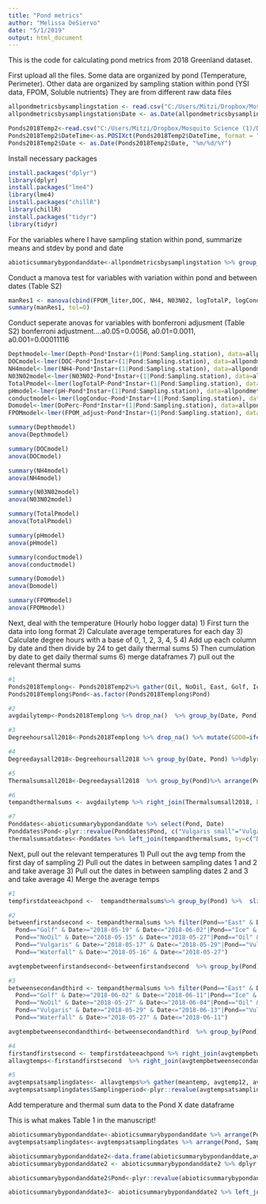 ```yaml
---
title: "Pond metrics"
author: "Melissa DeSiervo"
date: "5/1/2019"
output: html_document
---
```

This is the code for calculating pond metrics from 2018 Greenland dataset. 

First upload all the files.
Some data are organized by pond (Temperature, Perimeter). 
Other data are organized by sampling station within pond (YSI data, FPOM, Soluble nutrients)
  They are from different raw data files

```r
allpondmetricsbysamplingstation <- read.csv("C:/Users/Mitzi/Dropbox/Mosquito Science (1)/Data 2011 to 2018/Github repository/Arctic_mosquito/C-R paper/Data and analysis/Inputs/allpondmetricsbysamplingstation.csv")
allpondmetricsbysamplingstation$Date <- as.Date(allpondmetricsbysamplingstation$Date, "%m/%d/%Y")

Ponds2018Temp2<-read.csv("C:/Users/Mitzi/Dropbox/Mosquito Science (1)/Data 2011 to 2018/Github repository/Arctic_mosquito/C-R paper/Data and analysis/Inputs/Allponds2018andairport_Temp.csv", header = TRUE)  # read csv file 
Ponds2018Temp2$DateTime<-as.POSIXct(Ponds2018Temp2$DateTime, format = "%m/%d/%Y %H:%M") ##dateformatfordate_time_start##
Ponds2018Temp2$Date <- as.Date(Ponds2018Temp2$Date, "%m/%d/%Y")
```

Install necessary packages
```r
install.packages("dplyr")
library(dplyr)
install.packages("lme4")
library(lme4)
install.packages("chillR")
library(chillR)
install.packages("tidyr")
library(tidyr)
```

For the variables where I have sampling station within pond, summarize means and stdev by pond and date 
```r
abioticsummarybypondanddate<-allpondmetricsbysamplingstation %>% group_by(Pond, Date) %>% dplyr::summarise(meanDepth=mean(Depth, na.rm=TRUE),sdDepth=sd(Depth, na.rm=TRUE), meanDOC=mean(DOC, na.rm=TRUE),sdDOC=sd(DOC, na.rm=TRUE), meanNH4=mean(NH4, na.rm=TRUE),sdNH4=sd(NH4, na.rm=TRUE), meanN03N02=mean(N03N02, na.rm=TRUE),sdN03N02=sd(N03N02, na.rm=TRUE), meanTotalP=mean(TotalP, na.rm=TRUE),sdTotalP=sd(TotalP, na.rm=TRUE),meanConduc=mean(Conduc, na.rm=TRUE),sdConduc=sd(Conduc, na.rm=TRUE), meanDoPerc=mean(DoPerc, na.rm=TRUE),sdDoPerc=sd(DoPerc, na.rm=TRUE), meanpH=mean(pH, na.rm=TRUE),sdpH=sd(pH, na.rm=TRUE), meanFPOM_liter=mean(FPOM_liter, na.rm=TRUE),sdFPOM_liter=sd(FPOM_liter, na.rm=TRUE))
```

Conduct a manova test for variables with variation within pond and between dates (Table S2)
```r
manRes1 <- manova(cbind(FPOM_liter,DOC, NH4, N03N02, logTotalP, logConduc, DoPerc, pH, Depth) ~ Pond*Instar+Error(Sampling.station), data = allpondmetricsbysamplingstation, na.action=na.omit)
summary(manRes1, tol=0)
```

Conduct seperate anovas for variables with bonferroni adjusment (Table S2)
    bonferroni adjustment....a0.05=0.0056, a0.01=0.0011, a0.001=0.00011116
```r
Depthmodel<-lmer(Depth~Pond*Instar+(1|Pond:Sampling.station), data=allpondmetricsbysamplingstation, na.action=na.omit)
DOCmodel<-lmer(DOC~Pond*Instar+(1|Pond:Sampling.station), data=allpondmetricsbysamplingstation, na.action=na.omit)
NH4model<-lmer(NH4~Pond*Instar+(1|Pond:Sampling.station), data=allpondmetricsbysamplingstation, na.action=na.omit)
N03N02model<-lmer(N03N02~Pond*Instar+(1|Pond:Sampling.station), data=allpondmetricsbysamplingstation, na.action=na.omit)
TotalPmodel<-lmer(logTotalP~Pond*Instar+(1|Pond:Sampling.station), data=allpondmetricsbysamplingstation, na.action=na.omit)
pHmodel<-lmer(pH~Pond*Instar+(1|Pond:Sampling.station), data=allpondmetricsbysamplingstation, na.action=na.omit)
conductmodel<-lmer(logConduc~Pond*Instar+(1|Pond:Sampling.station), data=allpondmetricsbysamplingstation, na.action=na.omit)
Domodel<-lmer(DoPerc~Pond*Instar+(1|Pond:Sampling.station), data=allpondmetricsbysamplingstation, na.action=na.omit)
FPOMmodel<-lmer(FPOM_adjust~Pond*Instar+(1|Pond:Sampling.station), data=allpondmetricsbysamplingstation, na.action=na.omit)

summary(Depthmodel)
anova(Depthmodel)

summary(DOCmodel)
anova(DOCmodel)

summary(NH4model)
anova(NH4model)

summary(N03N02model)
anova(N03N02model)

summary(TotalPmodel)
anova(TotalPmodel)

summary(pHmodel)
anova(pHmodel)

summary(conductmodel)
anova(conductmodel)

summary(Domodel)
anova(Domodel)

summary(FPOMmodel)
anova(FPOMmodel)

```

Next, deal with the temperature (Hourly hobo logger data)
1) First turn the data into long format
2) Calculate average temperatures for each day
3) Calculate degree hours with a base of 0, 1, 2, 3, 4, 5
4) Add up each column by date and then divide by 24 to get daily thermal sums
5) Then cumulation by date to get daily thermal sums
6) merge dataframes
7) pull out the relevant thermal sums

```r
#1
Ponds2018Templong<- Ponds2018Temp2%>% gather(Oil, NoOil, East, Golf, Ice, Vulgaris, Vulgaris.small, Waterfall, Airport, key = "Pond", value = "TempC")
Ponds2018Templong$Pond<-as.factor(Ponds2018Templong$Pond)

#2
avgdailytemp<-Ponds2018Templong %>% drop_na()  %>% group_by(Date, Pond) %>%dplyr::summarise(meantemp=mean(TempC,na.rm=TRUE),sdtemp=sd(TempC, na.rm=TRUE)) %>% arrange(Pond, Date)

#3
Degreehoursall2018<-Ponds2018Templong %>% drop_na() %>% mutate(GDD0=ifelse(TempC>0, TempC-0, 0), GDD1=ifelse(TempC>1, TempC-1, 0), GDD2=ifelse(TempC>2, TempC-2, 0), GDD3=ifelse(TempC>3, TempC-3, 0), GDD4=ifelse(TempC>4, TempC-4, 0), GDD5=ifelse(TempC>5, TempC-5, 0))

#4
Degreedaysall2018<-Degreehoursall2018 %>% group_by(Date, Pond) %>%dplyr::summarize(DegreeDay0=(sum(GDD0, na.rm=FALSE))/24, DegreeDay1=(sum(GDD1, na.rm=FALSE))/24, DegreeDay2=(sum(GDD2, na.rm=FALSE))/24, DegreeDay3=(sum(GDD3, na.rm=FALSE))/24, DegreeDay4=(sum(GDD4, na.rm=FALSE))/24, DegreeDay5=(sum(GDD5, na.rm=FALSE))/24) %>% arrange(Pond, Date = as.Date(Date, "%d-%m-%Y"))

#5
Thermalsumsall2018<-Degreedaysall2018  %>% group_by(Pond)%>% arrange(Pond, Date)%>% dplyr::mutate(TS0=cumsum(DegreeDay0),TS1=cumsum(DegreeDay1), TS2=cumsum(DegreeDay2), TS3=cumsum(DegreeDay3), TS4=cumsum(DegreeDay4), TS5=cumsum(DegreeDay5))

#6
tempandthermalsums <- avgdailytemp %>% right_join(Thermalsumsall2018, by=c("Date","Pond"))

#7
Ponddates<-abioticsummarybypondanddate %>% select(Pond, Date)
Ponddates$Pond<-plyr::revalue(Ponddates$Pond, c("Vulgaris small"="Vulgaris.small"))
thermalsumsatdates<-Ponddates %>% left_join(tempandthermalsums, by=c("Date","Pond"))%>% select(Pond, Date, TS0)%>% arrange(Pond, Date)
```

Next, pull out the relevant temperatures 
1) Pull out the avg temp from the first day of sampling
2) Pull out the dates in between sampling dates 1 and 2 and take average
3) Pull out the dates in between sampling dates 2 and 3 and take average
4) Merge the average temps
```r

#1
tempfirstdateeachpond <-  tempandthermalsums%>% group_by(Pond) %>%  slice(which.min(Date))%>%  select(Date, Pond, meantemp)

#2
betweenfirstandsecond <- tempandthermalsums %>% filter(Pond=="East" & Date>="2018-05-18" & Date<="2018-06-01"|
  Pond=="Golf" & Date>="2018-05-19" & Date<="2018-06-02"|Pond=="Ice" & Date>="2018-05-20" & Date<="2018-06-04"|
  Pond=="NoOil" & Date>="2018-05-15" & Date<="2018-05-27"|Pond=="Oil" & Date>="2018-05-09" & Date<="2018-05-13"|
  Pond=="Vulgaris" & Date>="2018-05-17" & Date<="2018-05-29"|Pond=="Vulgaris.small" & Date>="2018-05-20" & Date<="2018-06-04"|
  Pond=="Waterfall" & Date>="2018-05-16" & Date<="2018-05-27")

avgtempbetweenfirstandsecond<-betweenfirstandsecond  %>% group_by(Pond) %>%dplyr::summarize(avgtemp12=mean(meantemp), sdtemp12=sd(meantemp))

#3
betweensecondandthird <- tempandthermalsums %>% filter(Pond=="East" & Date>="2018-06-01" & Date<="2018-06-17"|
  Pond=="Golf" & Date>="2018-06-02" & Date<="2018-06-11"|Pond=="Ice" & Date>="2018-06-04" & Date<="2018-06-12"|
  Pond=="NoOil" & Date>="2018-05-27" & Date<="2018-06-04"|Pond=="Oil" & Date>="2018-05-13" & Date<="2018-06-05"|
  Pond=="Vulgaris" & Date>="2018-05-29" & Date<="2018-06-13"|Pond=="Vulgaris.small" & Date>="2018-06-04" & Date<="2018-06-13"|
  Pond=="Waterfall" & Date>="2018-05-27" & Date<="2018-06-11")

avgtempbetweensecondandthird<-betweensecondandthird  %>% group_by(Pond) %>%dplyr::summarize(avgtemp23=mean(meantemp), sdtemp23=sd(meantemp))

#4
firstandfirstsecond <- tempfirstdateeachpond %>% right_join(avgtempbetweenfirstandsecond, by=c("Pond"))%>% select(Pond, meantemp, avgtemp12)
allavgtemps<-firstandfirstsecond  %>% right_join(avgtempbetweensecondandthird, by=c("Pond"))%>% select(Pond, meantemp, avgtemp12, avgtemp23)

#5
avgtempsatsamplingdates<- allavgtemps%>% gather(meantemp, avgtemp12, avgtemp23, key = "Samplingperiod", value = "AvgTempC")%>% arrange(Pond)
avgtempsatsamplingdates$Samplingperiod<-plyr::revalue(avgtempsatsamplingdates$Samplingperiod, c("meantemp"=1, "avgtemp12"=2, "avgtemp23"=3))

```

Add temperature and thermal sum data to the Pond X date dataframe

This is what makes Table 1 in the manuscript!

```r

abioticsummarybypondanddate<-abioticsummarybypondanddate %>% arrange(Pond, Date)
avgtempsatsamplingdates<-avgtempsatsamplingdates %>% arrange(Pond, Samplingperiod)

abioticsummarybypondanddate2<-data.frame(abioticsummarybypondanddate,avgtempsatsamplingdates$AvgTempC )
abioticsummarybypondanddate2 <- abioticsummarybypondanddate2 %>% dplyr::rename(AvgTemp=avgtempsatsamplingdates.AvgTempC)

abioticsummarybypondanddate2$Pond<-plyr::revalue(abioticsummarybypondanddate2$Pond, c("Vulgaris small"="Vulgaris.small"))

abioticsummarybypondanddate3<- abioticsummarybypondanddate2 %>% left_join(thermalsumsatdates, by=c("Pond", "Date"))

```
